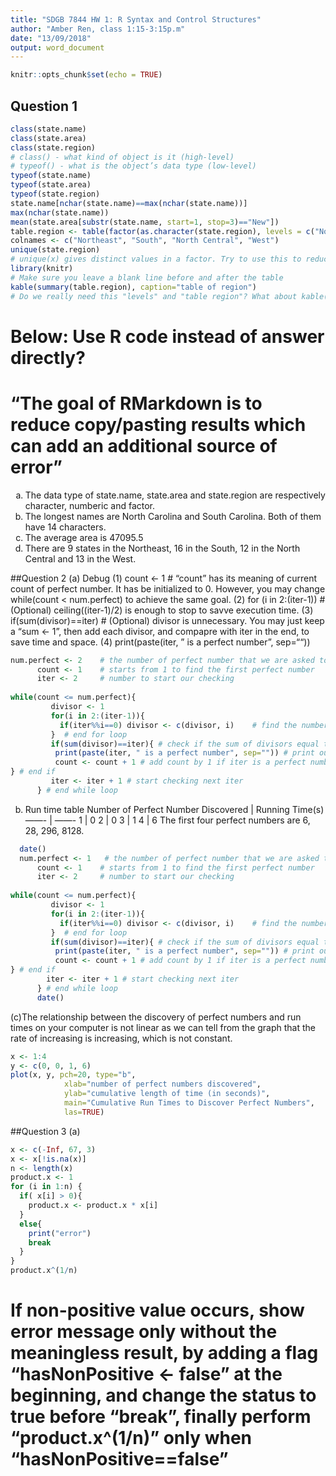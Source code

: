 ```yaml
---
title: "SDGB 7844 HW 1: R Syntax and Control Structures"
author: "Amber Ren, class 1:15-3:15p.m"
date: "13/09/2018"
output: word_document
---
```


```r
knitr::opts_chunk$set(echo = TRUE)
```

## Question 1
```r
class(state.name)
class(state.area)
class(state.region)
# class() - what kind of object is it (high-level)
# typeof() - what is the object’s data type (low-level)
typeof(state.name)
typeof(state.area)
typeof(state.region)
state.name[nchar(state.name)==max(nchar(state.name))]
max(nchar(state.name))
mean(state.area[substr(state.name, start=1, stop=3)=="New"])
table.region <- table(factor(as.character(state.region), levels = c("Northeast", "South", "North Central", "West")))
colnames <- c("Northeast", "South", "North Central", "West")
unique(state.region)
# unique(x) gives distinct values in a factor. Try to use this to reduce hardcode?
library(knitr)
# Make sure you leave a blank line before and after the table
kable(summary(table.region), caption="table of region")
# Do we really need this "levels" and "table region"? What about kable(summary(state.region), caption="table of region") directly?
```
# Below: Use R code instead of answer directly?
# "The goal of RMarkdown is to reduce copy/pasting results which can add an additional source of error"
(a) The data type of state.name, state.area and state.region are respectively character, numberic and factor.
(b) The longest names are North Carolina and South Carolina. Both of them have 14 characters.
(c) The average area is 47095.5
(d) There are 9 states in the Northeast, 16 in the South, 12 in the North Central and 13 in the West.

##Question 2
(a) Debug
(1) count <- 1
# "count" has its meaning of current count of perfect number. It has be initialized to 0. However, you may change while(count < num.perfect) to achieve the same goal.
(2) for (i in 2:(iter-1))
# (Optional) ceiling((iter-1)/2) is enough to stop to savve execution time.
(3) if(sum(divisor)==iter)
# (Optional) divisor is unnecessary. You may just keep a "sum <- 1", then add each divisor, and compapre with iter in the end, to save time and space.
(4) print(paste(iter, " is a perfect number", sep=""))
```r
num.perfect <- 2    # the number of perfect number that we are asked to find
      count <- 1    # starts from 1 to find the first perfect number
      iter <- 2     # number to start our checking
      
while(count <= num.perfect){
         divisor <- 1
         for(i in 2:(iter-1)){ 
           if(iter%%i==0) divisor <- c(divisor, i)    # find the number divisible by iter
         }  # end for loop
         if(sum(divisor)==iter){ # check if the sum of divisors equal to iter
          print(paste(iter, " is a perfect number", sep="")) # print our result
          count <- count + 1 # add count by 1 if iter is a perfect number
} # end if
         iter <- iter + 1 # start checking next iter
      } # end while loop
```
(b) Run time table
Number of Perfect Number Discovered | Running Time(s) 
------- | -------
1 | 0
2 | 0
3 | 1
4 | 6
The first four perfect numbers are 6, 28, 296, 8128.
```r
  date()
  num.perfect <- 1   # the number of perfect number that we are asked to find
      count <- 1    # starts from 1 to find the first perfect number
      iter <- 2     # number to start our checking
      
while(count <= num.perfect){
         divisor <- 1
         for(i in 2:(iter-1)){ 
           if(iter%%i==0) divisor <- c(divisor, i)    # find the number divisible by iter
         }  # end for loop
         if(sum(divisor)==iter){ # check if the sum of divisors equal to iter
          print(paste(iter, " is a perfect number", sep="")) # print our result
          count <- count + 1 # add count by 1 if iter is a perfect number
} # end if
        iter <- iter + 1 # start checking next iter
      } # end while loop
      date()
```
(c)The relationship between the discovery of perfect numbers and run times on your computer is not linear as we can tell from the graph that the rate of increasing is increasing, which is not constant.
```r
x <- 1:4
y <- c(0, 0, 1, 6)
plot(x, y, pch=20, type="b",
            xlab="number of perfect numbers discovered",
            ylab="cumulative length of time (in seconds)",
            main="Cumulative Run Times to Discover Perfect Numbers",
            las=TRUE)
```
##Question 3
(a)
```r
x <- c(-Inf, 67, 3)
x <- x[!is.na(x)]
n <- length(x)
product.x <- 1
for (i in 1:n) {
  if( x[i] > 0){
    product.x <- product.x * x[i]
  }
  else{
    print("error")
    break
  }
}
product.x^(1/n)
```
# If non-positive value occurs, show error message only without the meaningless result, by adding a flag "hasNonPositive <- false" at the beginning, and change the status to true before "break", finally perform "product.x^(1/n)" only when "hasNonPositive==false"

